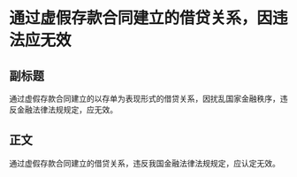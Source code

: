 # 通过虚假存款合同建立的借贷关系，因违法应无效
## 副标题
通过虚假存款合同建立的以存单为表现形式的借贷关系，因扰乱国家金融秩序，违反金融法律法规规定，应无效。
## 正文
通过虚假存款合同建立的借贷关系，违反我国金融法律法规规定，应认定无效。